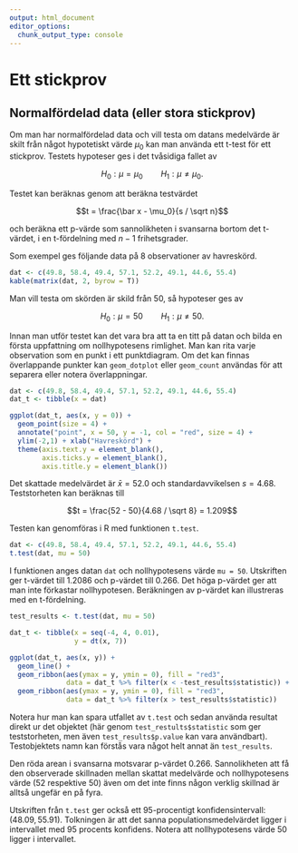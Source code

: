 ```yaml
---
output: html_document
editor_options: 
  chunk_output_type: console
---
```


# Ett stickprov

## Normalfördelad data (eller stora stickprov)

Om man har normalfördelad data och vill testa om datans medelvärde är skilt från något hypotetiskt värde $\mu_0$ kan man använda ett t-test för ett stickprov. Testets hypoteser ges i det tvåsidiga fallet av

$$H_0: \mu = \mu_0 \qquad H_1: \mu \neq \mu_0.$$

Testet kan beräknas genom att beräkna testvärdet

$$t = \frac{\bar x - \mu_0}{s / \sqrt n}$$

och beräkna ett p-värde som sannolikheten i svansarna bortom det t-värdet, i en t-fördelning med $n-1$ frihetsgrader.

Som exempel ges följande data på 8 observationer av havreskörd.

```r
dat <- c(49.8, 58.4, 49.4, 57.1, 52.2, 49.1, 44.6, 55.4)
kable(matrix(dat, 2, byrow = T))
```

Man vill testa om skörden är skild från 50, så hypoteser ges av

$$H_0: \mu = 50 \qquad H_1: \mu \neq 50.$$

Innan man utför testet kan det vara bra att ta en titt på datan och bilda en första uppfattning om nollhypotesens rimlighet. Man kan rita varje observation som en punkt i ett punktdiagram. Om det kan finnas överlappande punkter kan `geom_dotplot` eller `geom_count` användas för att separera eller notera överlappningar.

```r
dat <- c(49.8, 58.4, 49.4, 57.1, 52.2, 49.1, 44.6, 55.4)
dat_t <- tibble(x = dat)

ggplot(dat_t, aes(x, y = 0)) +
  geom_point(size = 4) +
  annotate("point", x = 50, y = -1, col = "red", size = 4) +
  ylim(-2,1) + xlab("Havreskörd") +
  theme(axis.text.y = element_blank(),
        axis.ticks.y = element_blank(),
        axis.title.y = element_blank())
```

Det skattade medelvärdet är $\bar x = 52.0$ och standardavvikelsen $s = 4.68$. Teststorheten kan beräknas till

$$t = \frac{52 - 50}{4.68 / \sqrt 8} = 1.209$$

Testen kan genomföras i R med funktionen `t.test`.

```r
dat <- c(49.8, 58.4, 49.4, 57.1, 52.2, 49.1, 44.6, 55.4)
t.test(dat, mu = 50)
```

I funktionen anges datan `dat` och nollhypotesens värde `mu = 50`. Utskriften ger t-värdet till $1.2086$ och p-värdet till $0.266$. Det höga p-värdet ger att man inte förkastar nollhypotesen. Beräkningen av p-värdet kan illustreras med en t-fördelning.

```r
test_results <- t.test(dat, mu = 50)

dat_t <- tibble(x = seq(-4, 4, 0.01), 
                y = dt(x, 7))

ggplot(dat_t, aes(x, y)) +
  geom_line() +
  geom_ribbon(aes(ymax = y, ymin = 0), fill = "red3", 
              data = dat_t %>% filter(x < -test_results$statistic)) +
  geom_ribbon(aes(ymax = y, ymin = 0), fill = "red3", 
              data = dat_t %>% filter(x > test_results$statistic))
```

Notera hur man kan spara utfallet av `t.test` och sedan använda resultat direkt ur det objektet (här genom `test_restults$statistic` som ger teststorheten, men även `test_results$p.value` kan vara användbart). Testobjektets namn kan förstås vara något helt annat än `test_results`.

Den röda arean i svansarna motsvarar p-värdet $0.266$. Sannolikheten att få den observerade skillnaden mellan skattat medelvärde och nollhypotesens värde (52 respektive 50) även om det inte finns någon verklig skillnad är alltså ungefär en på fyra.

Utskriften från `t.test` ger också ett 95-procentigt konfidensintervall: $(48.09, 55.91)$. Tolkningen är att det sanna populationsmedelvärdet ligger i intervallet med 95 procents konfidens. Notera att nollhypotesens värde 50 ligger i intervallet.
